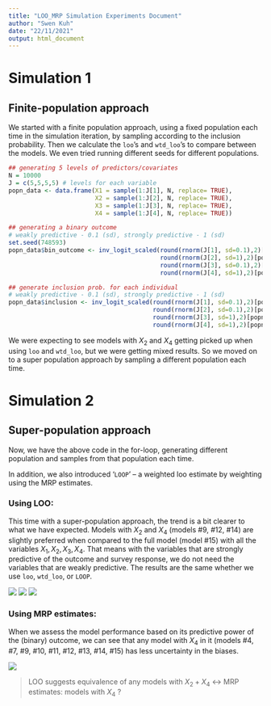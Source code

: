 ```yaml
---
title: "LOO_MRP Simulation Experiments Document"
author: "Swen Kuh"
date: "22/11/2021"
output: html_document
---
```



# Simulation 1 
## Finite-population approach
We started with a finite population approach, using a fixed population each time in the simulation iteration, by sampling according to the inclusion probability. Then we calculate the `loo`'s and `wtd_loo`'s to compare between the models. We even tried running different seeds for different populations.

```r
## generating 5 levels of predictors/covariates
N = 10000
J = c(5,5,5,5) # levels for each variable
popn_data <- data.frame(X1 = sample(1:J[1], N, replace= TRUE), 
                        X2 = sample(1:J[2], N, replace= TRUE),
                        X3 = sample(1:J[3], N, replace= TRUE), 
                        X4 = sample(1:J[4], N, replace= TRUE))

## generating a binary outcome 
# weakly predictive - 0.1 (sd), strongly predictive - 1 (sd)
set.seed(748593)
popn_data$bin_outcome <- inv_logit_scaled(round(rnorm(J[1], sd=0.1),2)[popn_data$X1] + # apply inv-logit for 'simulated' coefficients
                                          round(rnorm(J[2], sd=1),2)[popn_data$X2] +
                                          round(rnorm(J[3], sd=0.1),2)[popn_data$X3] +
                                          round(rnorm(J[4], sd=1),2)[popn_data$X4])

## generate inclusion prob. for each individual
# weakly predictive - 0.1 (sd), strongly predictive - 1 (sd)
popn_data$inclusion <- inv_logit_scaled(round(rnorm(J[1], sd=0.1),2)[popn_data$X1] + # apply inv-logit for 'simulated' coefficients
                                        round(rnorm(J[2], sd=0.1),2)[popn_data$X2] +
                                        round(rnorm(J[3], sd=1),2)[popn_data$X3] +
                                        round(rnorm(J[4], sd=1),2)[popn_data$X4])
```

We were expecting to see models with $X_2$ and $X_4$ getting picked up when using `loo` and `wtd_loo`, but we were getting mixed results. So we moved on to a super population approach by sampling a different population each time. 


# Simulation 2 
## Super-population approach
Now, we have the above code in the for-loop, generating different population and samples from that population each time. 

In addition, we also introduced '`LOOP`' -- a weighted loo estimate by weighting using the MRP estimates. 

### **Using LOO**: 
This time with a super-population approach, the trend is a bit clearer to what we have expected. Models with $X_2$ and $X_4$ (models #9, #12, #14) are slightly preferred when compared to the full model (model #15) with all the variables $X_1, X_2, X_3, X_4$. That means with the variables that are strongly predictive of the outcome and survey response, we do not need the variables that are weakly predictive. The results are the same whether we use `loo`, `wtd_loo`, or `LOOP`. 

![](images/image-1.png)
![](images/image-2.png)
![](images/image-3.png)

### **Using MRP estimates**: 
When we assess the model performance based on its predictive power of the (binary) outcome, we can see that any model with $X_4$ in it (models #4, #7, #9, #10, #11, #12, #13, #14, #15) has less uncertainty in the biases. 

![](images/image.png)



> LOO suggests equivalence of any models with $X_2 + X_4$ $\leftrightarrow$ \newline MRP estimates: models with $X_4$ ?

